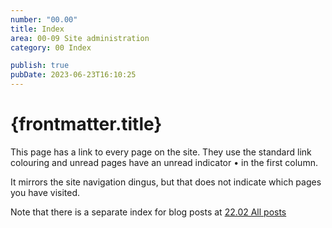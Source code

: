 ```yaml
---
number: "00.00"
title: Index
area: 00-09 Site administration
category: 00 Index

publish: true
pubDate: 2023-06-23T16:10:25
---
```



# {frontmatter.title}

This page has a link to every page on the site. They use the standard link colouring and unread pages have an unread indicator • in the first column.

It mirrors the site navigation dingus, but that does not indicate which pages you have visited.

Note that there is a separate index for blog posts at [22.02 All posts](/20-29-communication/22-blog/22.02-all-posts/)

<Index />
